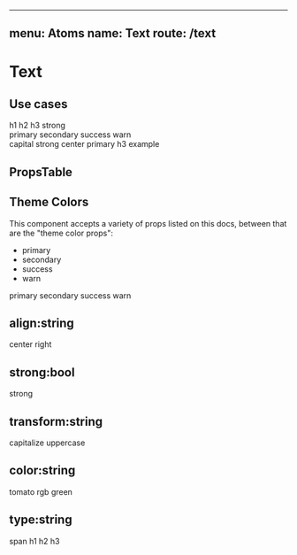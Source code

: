
---
menu: Atoms
name: Text
route: /text
---


# Text

## Use cases

<div>
  <Text type="h1">h1</Text>
  <Text type="h2">h2</Text>
  <Text type="h3">h3</Text>
  <Text/>
  <Text strong>strong</Text>
</div>
<div>
  <Text primary >primary</Text>
  <Text secondary >secondary</Text>
  <Text success >success</Text>
  <Text warn >warn</Text>
</div>
<div>
  <Text primary strong align='center' transform='capitalize' type='h3' >
    capital strong center primary h3 example
  </Text>
</div>

## PropsTable

<PropsTable of={Text} />

## Theme Colors

This component accepts a variety of props listed on this docs, between that are the "theme color props":

- primary
- secondary
- success
- warn

<Playground>
  <Text/>
  <Text primary >primary</Text>
  <Text secondary >secondary</Text>
  <Text success >success</Text>
  <Text warn >warn</Text>
</Playground>


## align:string

<Playground>
  <Text/>
  <Text align="center">center</Text>
  <Text align="right">right</Text>
</Playground>

## strong:bool

<Playground>
  <Text/>
  <Text strong>strong</Text>
</Playground>

## transform:string

<Playground>
  <Text/>
  <Text transform="capitalize">capitalize</Text>
  <Text transform="uppercase">uppercase</Text>
</Playground>

## color:string

<Playground>
  <Text/>
  <Text color="tomato">tomato</Text>
  <Text color="rgb(50, 150, 50)">rgb green</Text>
</Playground>

## type:string

<Playground>
  <Text/>
  <Text type="span">span</Text>
  <Text type="h1">h1</Text>
  <Text type="h2">h2</Text>
  <Text type="h3">h3</Text>
</Playground>
